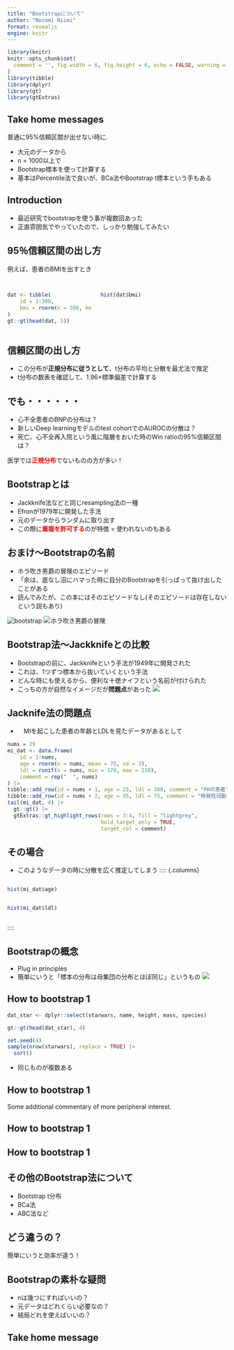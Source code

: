 ```yaml
---
title: "Bootstrapについて"
author: "Nozomi Niimi"
format: revealjs
engine: knitr
---
```


```r
library(knitr)
knitr::opts_chunk$set(
  comment = '', fig.width = 6, fig.height = 6, echo = FALSE, warning = FALSE
)
library(tibble)
library(dplyr)
library(gt)
library(gtExtras)
```

## Take home messages

普通に95%信頼区間が出せない時に.

-   大元のデータから
-   n = 1000以上で
-   Bootstrap標本を使って計算する
-   基本はPercentile法で良いが、BCa法やBootstrap t標本という手もある

## Introduction

-   最近研究でbootstrapを使う事が複数回あった
-   正直雰囲気でやっていたので、しっかり勉強してみたい

## 95％信頼区間の出し方

例えば、患者のBMIを出すとき

## 

::: columns
::: {.column width="40%"}
```r


dat <- tibble(
    id = 1:300, 
    bmi = rnorm(n = 300, mean = 21, sd = 1.0)
)
gt::gt(head(dat, 5))
```
:::

::: {.column width="60%"}
```r

hist(dat$bmi)
```
:::
:::

## 信頼区間の出し方

-   この分布が**正規分布に従うとして**、t分布の平均と分散を最尤法で推定
-   t分布の数表を確認して、1.96×標準偏差で計算する

## でも・・・・・・

-   心不全患者のBNPの分布は？
-   新しいDeep learningモデルのtest cohortでのAUROCの分散は？
-   死亡、心不全再入院という風に階層をおいた時のWin ratioの95%信頼区間は？

医学では[**正規分布**]{style="color: red"}でないものの方が多い！

## Bootstrapとは

-   Jackknife法などと同じresampling法の一種
-   Efronが1979年に開発した手法
-   元のデータからランダムに取り出す
-   この際に[**重複を許可する**]{style="color: red"}のが特徴 = 使われないのもある

## おまけ〜Bootstrapの名前
-   ホラ吹き男爵の冒険のエピソード
-   「余は、底なし沼にハマった時に自分のBootstrapを引っぱって抜け出したことがある 
-   読んでみたが、この本にはそのエピソードなし(そのエピソードは存在しないという説もあり)

:::{#fig-bootstrap layout-ncol=2}

![bootstrap](images/real_bootstrap.png){fig-align="left"}
![ホラ吹き男爵の冒険](images/horafuki.png){fig-align="right"}
:::

## Bootstrap法〜Jackknifeとの比較
-   Bootstrapの前に、Jackknifeという手法が1949年に開発された
-   これは、1つずつ標本から抜いていくという手法
-   どんな時にも使えるから、便利な十徳ナイフという名前が付けられた
-   こっちの方が自然なイメージだが**問題点**があった
![](images/Jackknife.png)

## Jacknife法の問題点

- 　MIを起こした患者の年齢とLDLを見たデータがあるとして

```r
nums = 29
mi_dat <- data.frame(
    id = 1:nums, 
    age = rnorm(n = nums, mean = 75, sd = 3), 
    ldl = runif(n = nums, min = 170, max = 210), 
    comment = rep("  ", nums)
) |> 
tibble::add_row(id = nums + 1, age = 25, ldl = 300, comment = "FHの患者") |> 
tibble::add_row(id = nums + 2, age = 35, ldl = 75, comment = "特発性冠動脈解離")
tail(mi_dat, 4) |> 
  gt::gt() |> 
  gtExtras::gt_highlight_rows(rows = 3:4, fill = "lightgrey",
                              bold_target_only = TRUE, 
                              target_col = comment)
```

## その場合

-   このようなデータの時に分散を広く推定してしまう 
:::: {.columns} 

::: {.column width="40%"}

```r
hist(mi_dat$age)
```

:::

::: {.column width="60%"}
```r
hist(mi_dat$ldl)
```
:::

::::

## Bootstrapの概念

-    Plug in principles
-    簡単にいうと「標本の分布は母集団の分布とほぼ同じ」というもの
![](images/bootstrap_image.jpg)

## How to bootstrap 1

```r
dat_star <- dplyr::select(starwars, name, height, mass, species)

gt::gt(head(dat_star), 4)
```

```r
set.seed(4)
sample(nrow(starwars), replace = TRUE) |> 
  sort()
```

-    同じものが複数ある

## How to bootstrap 1

::: aside
Some additional commentary of more peripheral interest.
:::

## How to bootstrap 1

## How to bootstrap 1

## その他のBootstrap法について

-   Bootstrap t分布
-   BCa法
-   ABC法など

## どう違うの？

簡単にいうと効率が違う！

## Bootstrapの素朴な疑問

-   nは幾つにすればいいの？
-   元データはどれくらい必要なの？
-   結局どれを使えばいいの？

## Take home message
